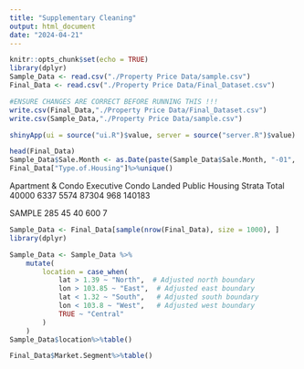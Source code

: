 ```yaml
---
title: "Supplementary Cleaning"
output: html_document
date: "2024-04-21"
---
```


```r
knitr::opts_chunk$set(echo = TRUE)
library(dplyr)
Sample_Data <- read.csv("./Property Price Data/sample.csv")
Final_Data <- read.csv("./Property Price Data/Final_Dataset.csv")
```

```r
#ENSURE CHANGES ARE CORRECT BEFORE RUNNING THIS !!!
write.csv(Final_Data,"./Property Price Data/Final_Dataset.csv")
write.csv(Sample_Data,"./Property Price Data/sample.csv")
```

```r
shinyApp(ui = source("ui.R")$value, server = source("server.R")$value)
```

```r
head(Final_Data)
Sample_Data$Sale.Month <- as.Date(paste(Sample_Data$Sale.Month, "-01", sep = ""))
Final_Data["Type.of.Housing"]%>%unique()

```
Apartment & Condo   Executive Condo            Landed    Public Housing            Strata   Total
            40000              6337              5574             87304               968   140183
            
SAMPLE
            285               45                40                600                 7
```r

Sample_Data <- Final_Data[sample(nrow(Final_Data), size = 1000), ]
library(dplyr)

Sample_Data <- Sample_Data %>%
    mutate(
        location = case_when(
            lat > 1.39 ~ "North",  # Adjusted north boundary
            lon > 103.85 ~ "East",  # Adjusted east boundary
            lat < 1.32 ~ "South",   # Adjusted south boundary
            lon < 103.8 ~ "West",   # Adjusted west boundary
            TRUE ~ "Central"
        )
    )
Sample_Data$location%>%table()
```

```r
Final_Data$Market.Segment%>%table()
```